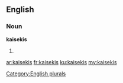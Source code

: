 ==English==

===Noun===
'''kaisekis'''

# {{plural of|kaiseki}}

[[Category:English plurals]]

[[ar:kaisekis]]
[[fr:kaisekis]]
[[ku:kaisekis]]
[[my:kaisekis]]